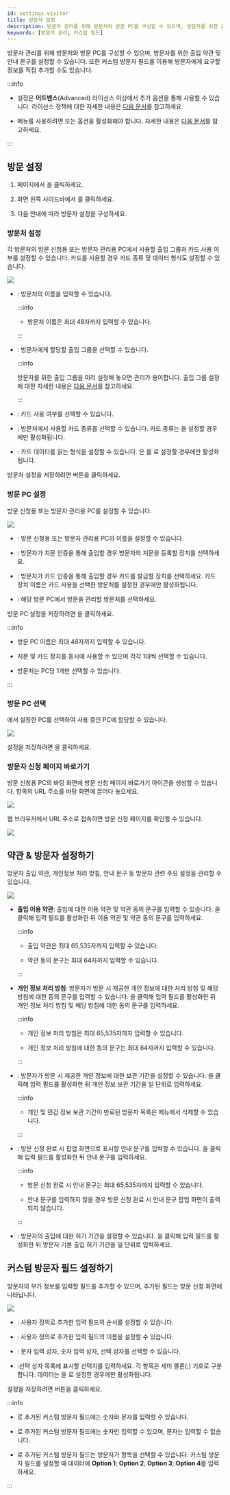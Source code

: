 ```yaml
---
id: settings-visitor
title: 방문자 설정
description: 방문자 관리를 위해 방문처와 방문 PC를 구성할 수 있으며, 방문자를 위한 출입 약관 및 안내 문구를 설정할 수 있습니다. 또한 커스텀 방문자 필드를 이용해 방문자에게 요구할 정보를 직접 추가할 수도 있습니다.
keywords: [방문자 관리, 커스텀 필드]
---
```


방문자 관리를 위해 방문처와 방문 PC를 구성할 수 있으며, 방문자를 위한 출입 약관 및 안내 문구를 설정할 수 있습니다. 또한 커스텀 방문자 필드를 이용해 방문자에게 요구할 정보를 직접 추가할 수도 있습니다.

:::info

* <Cmd sid="common.visitor" product='2' /> 설정은 **어드밴스**(Advanced) 라이선스 이상에서 추가 옵션을 통해 사용할 수 있습니다. 라이선스 정책에 대한 자세한 내용은 [다음 문서](licensing#features-add-ons)를 참고하세요.

* <Cmd sid="common.visitor" product='2' /> 메뉴를 사용하려면 <Cmd sid="setting.server.automaticUserSync" product='2' /> 또는 <Cmd sid="setting.server.serverMatching.use" product='2' /> 옵션을 활성화해야 합니다. 자세한 내용은 [다음 문서](settings-server-server)를 참고하세요.

:::

## 방문 설정

1. <Cmd sid='shell.header.launcher' /> 페이지에서 <Cmd sid='shell.header.setting' />을 클릭하세요.

1. 화면 왼쪽 사이드바에서 <Cmd sid="common.visitor" product='2' />를 클릭하세요.

1. 다음 안내에 따라 방문자 설정을 구성하세요.

<Steps>
<Step>

### 방문처 설정

각 방문처의 방문 신청용 또는 방문자 관리용 PC에서 사용할 출입 그룹과 카드 사용 여부를 설정할 수 있습니다. 카드를 사용할 경우 카드 종류 및  데이터 형식도 설정할 수 있습니다.

<Image src='/img/biostarx-settings-visitor-site-settings.png' className='none' />

* <Cmd sid="setting.server.custom_field.configure.th.name" product='2' />: 방문처의 이름을 입력할 수 있습니다.

  :::info

  * 방문처 이름은 최대 48자까지 입력할 수 있습니다.

  :::

* <Cmd sid="visitor.accessGroup" product='2' />: 방문자에게 할당할 출입 그룹을 선택할 수 있습니다.

  :::info

  방문자를 위한 출입 그룹을 미리 설정해 놓으면 관리가 용이합니다. 출입 그룹 설정에 대한 자세한 내용은 [다음 문서](settings-access-control-manage-access-group)를 참고하세요.

  :::

* <Cmd sid="common.card" product='2' /> <Cmd sid="common.use" product='2' />: 카드 사용 여부를 선택할 수 있습니다.

* <Cmd sid="user.cardType" product='2' />: 방문처에서 사용할 카드 종류를 선택할 수 있습니다. 카드 종류는 <Cmd sid="common.card" product='2' /> <Cmd sid="common.use" product='2' />을 설정할 경우에만 활성화됩니다.

* <Cmd sid="user.cardEnrol.cardFormat" product='2' />: 카드 데이터를 읽는 형식을 설정할 수 있습니다. <Cmd sid="user.cardEnrol.cardFormat" product='2' />은 <Cmd sid="user.cardType" product='2' />를 <Cmd sid="user.cardEnrol.cardTypeWiegand" product='2' />로 설정할 경우에만 활성화됩니다.

방문처 설정을 저장하려면 <Cmd sid="visitor.setting.button.apply" product='2' /> 버튼을 클릭하세요.

</Step>
<Step>

### 방문 PC 설정

방문 신청용 또는 방문자 관리용 PC를 설정할 수 있습니다.

<Image src='/img/biostarx-settings-visitor-visit-pc-settings.png' className='none' />

* <Cmd sid="common.name" product='2' />: 방문 신청용 또는 방문자 관리용 PC의 이름을 설정할 수 있습니다.

* <Cmd sid="common.fingerPrint" product='2' /> <Cmd sid="setting.server.enrollment_device.device_name" product='2' />: 방문자가 지문 인증을 통해 출입할 경우 방문자의 지문을 등록할 장치를 선택하세요.

* <Cmd sid="common.card" product='2' /> <Cmd sid="setting.server.enrollment_device.device_name" product='2' />: 방문자가 카드 인증을 통해 출입할 경우 카드를 발급할 장치를 선택하세요. 카드 장치 이름은 카드 사용을 선택한 방문처를 설정한 경우에만 활성화됩니다.

* <Cmd sid="visitor.site" product='2' />: 해당 방문 PC에서 방문을 관리할 방문처를 선택하세요.

방문 PC 설정을 저장하려면 <Cmd sid="visitor.setting.button.apply" product='2' />을 클릭하세요.

:::info

* 방문 PC 이름은 최대 48자까지 입력할 수 있습니다.

* 지문 및 카드 장치를 동시에 사용할 수 있으며 각각 1대씩 선택할 수 있습니다.

* 방문처는 PC당 1개만 선택할 수 있습니다.

:::

</Step>
<Step>

### 방문 PC 선택

<Cmd sid="visitor.pc.setting" product='2' />에서 설정한 PC를 선택하여 사용 중인 PC에 할당할 수 있습니다.

<Image src='/img/biostarx-settings-visitor-visit-pc-select.png' className='none' />

설정을 저장하려면 <Cmd sid="visitor.setting.button.apply" product='2' />을 클릭하세요. 

</Step>
<Step>

### 방문자 신청 페이지 바로가기

방문 신청용 PC의 바탕 화면에 방문 신청 페이지 바로가기 아이콘을 생성할 수 있습니다. <Cmd sid="visitor.link.visitPCKIOSK" product='2' /> 항목의 URL 주소를 바탕 화면에 끌어다 놓으세요.

<Image src='/img/biostarx-settings-visitor-page-shortcut.png' />

웹 브라우저에서 URL 주소로 접속하면 방문 신청 페이지를 확인할 수 있습니다.

<Image src='/img/biostarx-settings-visitor-welcome-screen.png' />

</Step>

</Steps>


## 약관 & 방문자 설정하기

방문자 출입 약관, 개인정보 처리 방침, 안내 문구 등 방문자 관련 주요 설정을 관리할 수 있습니다.

<Image src='/img/biostarx-settings-visitor-terms-visitor-settings.png' className='none' />

* **출입 이용 약관**: 출입에 대한 이용 약관 및 약관 동의 문구를 입력할 수 있습니다. <IcEdit />을 클릭해 입력 필드를 활성화한 뒤 이용 약관 및 약관 동의 문구를 입력하세요.

  :::info

  * 출입 약관은 최대 65,535자까지 입력할 수 있습니다.

  * 약관 동의 문구는 최대 64자까지 입력할 수 있습니다.

  :::

* **개인 정보 처리 방침**: 방문자가 방문 시 제공한 개인 정보에 대한 처리 방침 및 해당 방침에 대한 동의 문구를 입력할 수 있습니다. <IcEdit />을 클릭해 입력 필드를 활성화한 뒤 개인 정보 처리 방침 및 해당 방침에 대한 동의 문구를 입력하세요.

  :::info

  * 개인 정보 처리 방침은 최대 65,535자까지 입력할 수 있습니다.

  * 개인 정보 처리 방침에 대한 동의 문구는 최대 64자까지 입력할 수 있습니다.

  :::

* <Cmd sid="visitor.periodKeepSensitive" product='2' />: 방문자가 방문 시 제공한 개인 정보에 대한 보관 기간을 설정할 수 있습니다. <IcEdit />을 클릭해 입력 필드를 활성화한 뒤 개인 정보 보관 기간을 일 단위로 입력하세요.

  :::info

  * 개인 및 민감 정보 보관 기간이 만료된 방문자 목록은 <Cmd sid="common.visitor" product='2' /> 메뉴에서 삭제할 수 있습니다.

  :::

* <Cmd sid="visitor.guideAfterRegister" product='2' />: 방문 신청 완료 시 팝업 화면으로 표시할 안내 문구를 입력할 수 있습니다. <IcEdit />을 클릭해 입력 필드를 활성화한 뒤 안내 문구를 입력하세요.

  :::info

  * 방문 신청 완료 시 안내 문구는 최대 65,535자까지 입력할 수 있습니다.

  * 안내 문구를 입력하지 않을 경우 방문 신청 완료 시 안내 문구 팝업 화면이 출력되지 않습니다.

  :::

* <Cmd sid="visitor.defaultActivePeriod" product='2' />: 방문자의 출입에 대한 허가 기간을 설정할 수 있습니다. <IcEdit />을 클릭해 입력 필드를 활성화한 뒤 방문자 기본 출입 허가 기간을 일 단위로 입력하세요.


## 커스텀 방문자 필드 설정하기

방문자의 부가 정보를 입력할 필드를 추가할 수 있으며, 추가된 필드는 방문 신청 화면에 나타납니다.

<Image src='/img/biostarx-settings-visitor-custom-visitor-field.png' className='none' />

* <Cmd sid="setting.server.custom_field.configure.th.order" product='2' />: 사용자 정의로 추가한 입력 필드의 순서를 설정할 수 있습니다.

* <Cmd sid="setting.server.custom_field.configure.th.name" product='2' />: 사용자 정의로 추가한 입력 필드의 이름을 설정할 수 있습니다.

* <Cmd sid="setting.server.custom_field.configure.th.type" product='2' />: 문자 입력 상자, 숫자 입력 상자, 선택 상자를 선택할 수 있습니다.

* <Cmd sid="setting.server.custom_field.configure.th.data" product='2' />:선택 상자 목록에 표시할 선택지를 입력하세요. 각 항목은 세미 콜론(;) 기호로 구분합니다. 데이터는 <Cmd sid="setting.server.custom_field.configure.th.type" product='2' />을 <Cmd sid="setting.server.custom_field.type.combobox" product='2' />로 설정한 경우에만 활성화됩니다.

설정을 저장하려면 <Cmd sid="visitor.setting.button.apply" product='2' /> 버튼을 클릭하세요.

:::info

* <Cmd sid="setting.server.custom_field.type.textbox" product='2' />로 추가된 커스텀 방문자 필드에는 숫자와 문자를 입력할 수 있습니다.

* <Cmd sid="setting.server.custom_field.type.numericbox" product='2' />로 추가된 커스텀 방문자 필드에는 숫자만 입력할 수 있으며, 문자는 입력할 수 없습니다.

* <Cmd sid="setting.server.custom_field.type.combobox" product='2' />로 추가된 커스텀 방문자 필드는 방문자가 항목을 선택할 수 있습니다. 커스텀 방문자 필드를 설정할 때 데이터에 **Option 1**; **Option 2**; **Option 3**; **Option 4**를 입력하세요.

:::